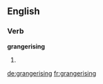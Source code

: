==English==

===Verb===
'''grangerising'''

# {{present participle of|[[grangerise]]}}

[[de:grangerising]]
[[fr:grangerising]]